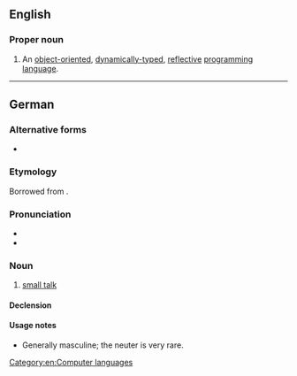 {{also|smalltalk|small talk|small-talk|Small Talk}}
==English==
{{wikipedia}}

===Proper noun===
{{en-proper noun}}

# {{lb|en|computing}} An [[object-oriented]], [[dynamically-typed]], [[reflective]] [[programming language]].

[[Category:en:Computer languages]]

----

==German==

===Alternative forms===
* {{alter|de|Small Talk}}

===Etymology===
Borrowed from {{bor|de|en|small talk}}.

===Pronunciation===
* {{IPA|de|/ˈsmɔːlˌtɔːk/|/ˈsmɔlˌtoːk/}}
* {{audio|de|De-Smalltalk.ogg|Audio}}

===Noun===
{{de-noun|m|g2=n||Smalltalk}}

# [[small talk]]

====Declension====
{{de-decl-noun-m|s|}}

====Usage notes====
* Generally masculine; the neuter is very rare.

{{C|de|Talking}}